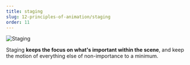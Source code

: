 ```yaml
---
title: staging
slug: 12-principles-of-animation/staging
order: 11
---
```


<SlideTemplate title="Staging">

![Staging](/gif/staging.gif)

Staging **keeps the focus on what's important within the scene**, and keep the
motion of everything else of non-importance to a minimum.

</SlideTemplate>